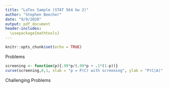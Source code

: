 ---
title: "LaTex Sample (STAT 564 hw 2)"
author: "Stephen Beecher"
date: "9/9/2020"
output: pdf_document
header-includes:
  \usepackage{mathtools}
---

```{r setup, include=FALSE}
knitr::opts_chunk$set(echo = TRUE)
```

\begin{center}
These are my answers to a class assignment, but I include this as an example of my use of LaTex and not for the math itself.
\end{center}

Problems

\begin{enumerate}
\item  
\begin{enumerate}
\item $\displaystyle \frac{(335)_{25}}{(365)_{25}} = 0.1084563$ 

\item $\displaystyle \frac{{30 \choose 3}{335 \choose 22}}{{365 \choose 25}} = .20008$

\item $\displaystyle \frac{{30 \choose x}{335 \choose 25-x}}{{365 \choose 25}} \quad 0\leq x \leq 25$

\end{enumerate}


\item
\begin{enumerate}
\item $\displaystyle\frac{4}{13} \cdot \frac{3}{12} \cdot \frac{6}{11} \cdot \frac{5}{10} \cdot \frac{3}{9} \cdot \frac{2}{8} = \frac{1}{572} = .001748$

\item $\displaystyle\frac{{4\choose 2}{6\choose 3}{3\choose2}}{{13\choose6}} = .157343$ 

\item 
\begin{enumerate}
\item $\displaystyle\left(\frac{4}{13}\right)^2 \cdot \left(\frac{6}{13}\right)^2 \cdot \left(\frac{3}{13}\right)^2 = \frac{5184}{4826809}=.001074$

\item $\displaystyle \frac{(4)_2 \cdot (6)_2 \cdot (3)_2}{\left((13)_2\right)^3} = .000569$

\end{enumerate}
\end{enumerate}


\item Event $A$: testing positive

Event $C$: having dengue

$P(A|C^C) = .1$

$P(A^C|C) = .01$

\begin{enumerate}
\item $P(A|C) = .99$

\item $P(C) = .01$

$P(A) = P(A|C)P(C) + P(A|C^C)P(C^C)$

$= (.99)(.01) + (.1)(.99)$

$= .1089$

\item $P(C|A) = \displaystyle \frac{P(A \cap C)}{P(A)} = \frac{P(A|C)P(C)}{P(A)}$

$= \displaystyle \frac{(.99)(.01)}{.1089}$
$=.09091$

\item $P(C) = .5$ now

$P(C|A) = \displaystyle \frac{P(A|C)P(C)}{P(A|C)P(C) + P(A|C^C)P(C^C)}$

$= \displaystyle \frac{(.99)(.5)}{(.99)(.5) + (.1)(.5)}$

$ = .908257$


\item 

\end{enumerate}
\end{enumerate}

```{r echo=FALSE}
screening <- function(p){.99*p/(.99*p + .1*(1-p))}
curve(screening,0,1, xlab = "p = P(C) with screening", ylab = "P(C|A)", main = "Probability that an individual has dengue given they test positive")
```


Challenging Problems
\begin{enumerate}
\item
\begin{enumerate}
\item
\begin{enumerate}

\item 
Let $A$ be the event Player $A$ wins.

$P(A) = \lim_{n\to\infty} \frac{1}{2} + \left(\frac{1}{2}\right)^4 + \left(\frac{1}{2}\right)^7 + ... + \left(\frac{1}{2}\right)^{3n-2}$

Since this is a geometric sum with $a_1 = \frac{1}{2}$ and $r=\frac{1}{8}$, the sum

$S=\displaystyle \frac{a_1}{1-r} = \frac{\frac{1}{2}}{1-\frac{1}{8}} = \frac{4}{7}$

Therefore $P(A) = \displaystyle \frac{4}{7}$

\item $P(B)$ is $\frac{1}{2} P(A)$ since every term is multiplied by another $\frac{1}{2}$ since player $A$ goes first (another flip before $B$), so 

$P(B) = \displaystyle \frac{2}{7}$

\item For the same reasons, $P(C) = \frac{1}{2} P(B)$, so

$P(C) = \displaystyle \frac{1}{7}$

\end{enumerate}
\item
\begin{enumerate}

\item 

$P(A) = \lim_{n\to\infty} p + p(1-p)^3 + p(1-p)^6 + ... + p(1-p)^{3n}$

This is a geometric sum with $a_1 = p$ and $r=(1-p)^3$, the sum

$S=P(A)=\displaystyle \frac{a_1}{1-r} = \frac{p}{1-(1-p)^3}= \displaystyle \frac{p}{p^3-3p^2+3p}$

$ =\displaystyle \frac{1}{p^2-3p+3}$

\item $P(B)$ is $(1-p) P(A)$ since every term is multiplied by another $(1-p)$ since player $A$ goes first (another tails flip before $B$), so 

$P(B) = \displaystyle \frac{1-p}{p^2-3p+3}$

\item For the same reasons, $P(C) = (1-p) P(B)$, so

$P(C) = \displaystyle \frac{(1-p)^2}{p^2-3p+3}$

\end{enumerate}

\item As $p\to 0$, 

$P(A) \to \frac{1}{3}$

$P(B) \to \frac{1}{3}$

$P(C) \to \frac{1}{3}$

\end{enumerate}

\item

\begin{enumerate}

\item

$f_Y(y) = f_x(g^{-1}(y))\left|\frac{d}{dy}g^{-1}(y)\right|$

where $g(x) = x^p$ for $p >0$.

$g^{-1}(x) = x^{\frac{1}{p}}$

$\displaystyle f_Y(y) = \frac{\beta}{y^{\frac{\beta + 1}{p}}}\left(\frac{1}{p}y^{\frac{1}{p}-1}\right) = \frac{\beta}{py^\frac{\beta + p}{p}},\quad p >0$

\[
  f_Y(y) =\begin{dcases}
    0 & \quad x<1\\
    \frac{\beta}{py^\frac{\beta + p}{p}} & \quad x \geq1
  \end{dcases}
\]

$P\{Y>2\} = \int_2^\infty f_Y(y) = \displaystyle \frac{\beta}{p}\int_2^\infty y^{-\frac{\beta + p}{p}}$

$=\lim_{a\to\infty}\left. -y^{-\frac{\beta}{p}} \right|_2^a$

$=\lim_{a\to\infty} -\displaystyle \frac{1}{a^{\frac{\beta}{p}}} + 2^{-\frac{\beta}{p}}$

$= 2^{-\frac{\beta}{p}}$

\item

\begin{tabular}{ |c|c|c| }
  \hline
  x &  & $\displaystyle P\{X = x\}$ \\
  \hline
  $1$ & $\displaystyle\frac{3!}{(\alpha+3)_3}$ & $\displaystyle\frac{6}{(\alpha+3)_3}$ \\
  $2$ & $\displaystyle\frac{\alpha(2\cdot1+3\cdot1+2\cdot3 )}{(\alpha+3)_3}$ & $\displaystyle\frac{11\alpha}{(\alpha+3)_3}$ \\
  $3$ & $\displaystyle\frac{\alpha^2(1+2+3)}{(\alpha+3)_3}$ & $\displaystyle\frac{6\alpha^2}{(\alpha+3)_3}$ \\
  $4$ & $\displaystyle\frac{\alpha^3}{(\alpha+3)_3}$ & $\displaystyle\frac{\alpha^3}{(\alpha+3)_3}$ \\
  \hline
\end{tabular}
 
$EX_4$ = $\displaystyle1\frac{6}{(\alpha+3)_3} + 2\frac{11\alpha}{(\alpha+3)_3} +3\frac{6\alpha^2}{(\alpha+3)_3} +4\frac{\alpha^3}{(\alpha+3)_3}$

$=\displaystyle\frac{4\alpha^3 + 18\alpha^2 + 22\alpha + 6}{(\alpha+3)_3}$
\end{enumerate}
\end{enumerate}